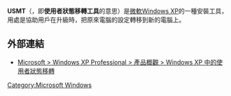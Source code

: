 {{noteTA
|G1=IT
|G2=Windows
}}
'''USMT'''（{{lang|en|User State Migration Tool}}，即'''使用者狀態移轉工具'''的意思）是[[微軟|微軟]][[Windows_XP|Windows XP]]的一種安裝工具，用處是協助用戶在升級時，把原來電腦的設定轉移到新的電腦上。

== 外部連結 ==
* [http://www.microsoft.com/taiwan/windowsxp/pro/evaluation/overviews/usmt.htm Microsoft > Windows XP Professional > 產品概觀 > Windows XP 中的使用者狀態移轉] {{Wayback|url=http://www.microsoft.com/taiwan/windowsxp/pro/evaluation/overviews/usmt.htm |date=20160328153730 }}

[[Category:Microsoft_Windows|Category:Microsoft Windows]]

{{compu-stub}}